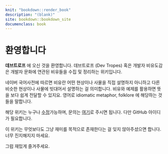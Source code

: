 ```yaml
---
knit: "bookdown::render_book"
description: "(blank)"
site: bookdown::bookdown_site
documenclass: book
---
```

# 환영합니다 {-}
__데브트로프__ 에 오신 것을 환영합니다. 데브트로프 (Dev Tropes) 혹은 개발자 비유도감은 개발자 문화에 연관된 비유들을 수집 및 정리하는 위키입니다.

네이버 국어사전에 따르면 비유란 어떤 현상이나 사물을 직접 설명하지 아니하고 다른 비슷한 현상이나 사물에 빗대어서 설명하는 걸 의미합니다. 비유와 예제를 활용하면 뜻을 보다 쉽게 전달할 수 있지요. 영어로 idiomatic metaphor, folklore 에 해당하는 것들을 말합니다.

해당 위키는 누구나 [수정](https://github.com/wikitropes/devtropes/edit/master/index.Rmd)가능하며, 문의는 [여기](https://github.com/wikitropes/devtropes/issues/new)로 주시면 됩니다. 다만 GitHub 아이디가 필요합니다.

이 위키는 무엇보다도 그냥 재미를 목적으로 존재한다는 걸 잊지 않아주셨으면 합니다.
너무 진지해지지 마세요.

그럼 재밌게 즐겨주세요.
